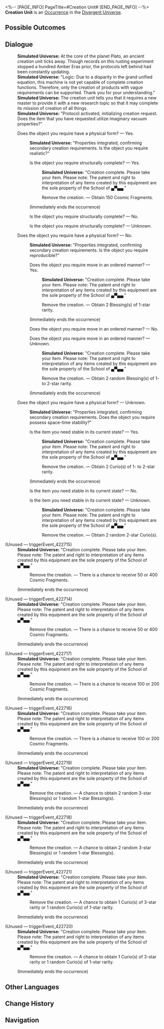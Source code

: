 <%-- [PAGE_INFO]
PageTitle=#Creation Unit#
[END_PAGE_INFO] --%>
{{Stub}}
{{Simulated Universe Event Infobox
|id            = 22701
|title         = 
|image         = Occurrence IPC.png
|domains_su    = 
|domains_swarm = 
|domains_gng   = 
|domains_du    = Unknown
|domains_und   = 
|requirements  = 
|prev          = 
|next          = 
|characters    = 
|factions      = 
|order         = 
|order_du      = 
}}
'''Creation Unit''' is an [[Divergent Universe/Occurrence|Occurrence]] in the [[Divergent Universe]].

==Possible Outcomes==
{{Possible Outcomes
|choice_1 = Remove the creation.
|result_1 = Obtain 150 Cosmic Fragments.

|choice_2 = Remove the creation.
|result_2 = There is a chance to receive 50 or 400 Cosmic Fragments.

|choice_3 = Remove the creation.
|result_3 = There is a chance to receive 100 or 200 Cosmic Fragments.

|choice_4 = Remove the creation.
|result_4 = Obtain 2 Blessing(s) of 1-star rarity.

|choice_5 = Remove the creation.
|result_5 = A chance to obtain 2 random 3-star Blessing(s) or 1 random 1-star Blessing(s).

|choice_6 = Remove the creation.
|result_6 = Obtain 2 random Blessing(s) of 1- to 2-star rarity.

|choice_7 = Remove the creation.
|result_7 = Obtain 2 Curio(s) of 1- to 2-star rarity.

|choice_8 = Remove the creation.
|result_8 = A chance to obtain 1 Curio(s) of 3-star rarity or 1 random Curio(s) of 1-star rarity.

|choice_9 = Remove the creation.
|result_9 = Obtain 2 random 2-star Curio(s).

|choice_10 = Does the object you require have a physical form?
|result_10 = Yes.

|choice_11 = Does the object you require have a physical form?
|result_11 = No.

|choice_12 = Does the object you require have a physical form?
|result_12 = Unknown.

|choice_13 = Is the object you require structurally complete?
|result_13 = Yes.

|choice_14 = Is the object you require structurally complete?
|result_14 = No.

|choice_15 = Is the object you require structurally complete?
|result_15 = Unknown.

|choice_16 = Does the object you require move in an ordered manner?
|result_16 = Yes.

|choice_17 = Does the object you require move in an ordered manner?
|result_17 = No.

|choice_18 = Does the object you require move in an ordered manner?
|result_18 = Unknown.

|choice_19 = Is the item you need stable in its current state?
|result_19 = Yes.

|choice_20 = Is the item you need stable in its current state?
|result_20 = No.

|choice_21 = Is the item you need stable in its current state?
|result_21 = Unknown.

}}
<!--
==Gameplay Notes==
* 
-->
==Dialogue==
{{Dialogue Start}}
:'''Simulated Universe:''' At the core of the planet Plato, an ancient creation unit ticks away. Though records on this rusting experiment stopped a hundred Amber Eras prior, the protocols left behind had been constantly updating.
:'''Simulated Universe:''' "Logic: Due to a disparity in the grand unified equation, this machine is not yet capable of complete creation functions. Therefore, only the creation of products with vague requirements can be supported. Thank you for your understanding."
:'''Simulated Universe:''' The creation unit tells you that it requires a new master to provide it with a new research topic so that it may complete its mission of creation of all things.
:'''Simulated Universe:''' "Protocol activated, initializing creation request. Does the item that you have requested utilize imaginary vacuum properties?"
:{{DIcon|Star}} Does the object you require have a physical form? &mdash; Yes.
::'''Simulated Universe:''' "Properties integrated, confirming secondary creation requirements. Is the object you require realistic?"
::{{DIcon|Star}} Is the object you require structurally complete? &mdash; Yes.
:::'''Simulated Universe:''' "Creation complete. Please take your item. Please note: The patent and right to interpretation of any items created by this equipment are the sole property of the School of ▄▀▄▄."
:::{{DIcon|Star}} Remove the creation. &mdash; Obtain 150 Cosmic Fragments.
::;(Immediately ends the occurrence)
::{{DIcon|Star}} Is the object you require structurally complete? &mdash; No.
::{{DIcon|Star}} Is the object you require structurally complete? &mdash; Unknown.
:{{DIcon|Star}} Does the object you require have a physical form? &mdash; No.
::'''Simulated Universe:''' "Properties integrated, confirming secondary creation requirements. Is the object you require reproducible?"
::{{DIcon|Star}} Does the object you require move in an ordered manner? &mdash; Yes.
:::'''Simulated Universe:''' "Creation complete. Please take your item. Please note: The patent and right to interpretation of any items created by this equipment are the sole property of the School of ▄▀▄▄."
:::{{DIcon|Star}} Remove the creation. &mdash; Obtain 2 Blessing(s) of 1-star rarity.
::;(Immediately ends the occurrence)
::{{DIcon|Star}} Does the object you require move in an ordered manner? &mdash; No.
::{{DIcon|Star}} Does the object you require move in an ordered manner? &mdash; Unknown.
:::'''Simulated Universe:''' "Creation complete. Please take your item. Please note: The patent and right to interpretation of any items created by this equipment are the sole property of the School of ▄▀▄▄."
:::{{DIcon|Star}} Remove the creation. &mdash; Obtain 2 random Blessing(s) of 1- to 2-star rarity.
::;(Immediately ends the occurrence)
:{{DIcon|Star}} Does the object you require have a physical form? &mdash; Unknown.
::'''Simulated Universe:''' "Properties integrated, confirming secondary creation requirements. Does the object you require possess space-time stability?"
::{{DIcon|Star}} Is the item you need stable in its current state? &mdash; Yes.
:::'''Simulated Universe:''' "Creation complete. Please take your item. Please note: The patent and right to interpretation of any items created by this equipment are the sole property of the School of ▄▀▄▄."
:::{{DIcon|Star}} Remove the creation. &mdash; Obtain 2 Curio(s) of 1- to 2-star rarity.
::;(Immediately ends the occurrence)
::{{DIcon|Star}} Is the item you need stable in its current state? &mdash; No.
::{{DIcon|Star}} Is the item you need stable in its current state? &mdash; Unknown.
:::'''Simulated Universe:''' "Creation complete. Please take your item. Please note: The patent and right to interpretation of any items created by this equipment are the sole property of the School of ▄▀▄▄."
:::{{DIcon|Star}} Remove the creation. &mdash; Obtain 2 random 2-star Curio(s).
:

;(Unused &mdash; triggerEvent_422715)
:'''Simulated Universe:''' "Creation complete. Please take your item. Please note: The patent and right to interpretation of any items created by this equipment are the sole property of the School of ▄▀▄▄."
::{{DIcon|Star}} Remove the creation. &mdash; There is a chance to receive 50 or 400 Cosmic Fragments.
:;(Immediately ends the occurrence)

;(Unused &mdash; triggerEvent_422714)
:'''Simulated Universe:''' "Creation complete. Please take your item. Please note: The patent and right to interpretation of any items created by this equipment are the sole property of the School of ▄▀▄▄."
::{{DIcon|Star}} Remove the creation. &mdash; There is a chance to receive 50 or 400 Cosmic Fragments.
:;(Immediately ends the occurrence)

;(Unused &mdash; triggerEvent_422717)
:'''Simulated Universe:''' "Creation complete. Please take your item. Please note: The patent and right to interpretation of any items created by this equipment are the sole property of the School of ▄▀▄▄."
::{{DIcon|Star}} Remove the creation. &mdash; There is a chance to receive 100 or 200 Cosmic Fragments.
:;(Immediately ends the occurrence)

;(Unused &mdash; triggerEvent_422716)
:'''Simulated Universe:''' "Creation complete. Please take your item. Please note: The patent and right to interpretation of any items created by this equipment are the sole property of the School of ▄▀▄▄."
::{{DIcon|Star}} Remove the creation. &mdash; There is a chance to receive 100 or 200 Cosmic Fragments.
:;(Immediately ends the occurrence)

;(Unused &mdash; triggerEvent_422719)
:'''Simulated Universe:''' "Creation complete. Please take your item. Please note: The patent and right to interpretation of any items created by this equipment are the sole property of the School of ▄▀▄▄."
::{{DIcon|Star}} Remove the creation. &mdash; A chance to obtain 2 random 3-star Blessing(s) or 1 random 1-star Blessing(s).
:;(Immediately ends the occurrence)

;(Unused &mdash; triggerEvent_422718)
:'''Simulated Universe:''' "Creation complete. Please take your item. Please note: The patent and right to interpretation of any items created by this equipment are the sole property of the School of ▄▀▄▄."
::{{DIcon|Star}} Remove the creation. &mdash; A chance to obtain 2 random 3-star Blessing(s) or 1 random 1-star Blessing(s).
:;(Immediately ends the occurrence)

;(Unused &mdash; triggerEvent_422721)
:'''Simulated Universe:''' "Creation complete. Please take your item. Please note: The patent and right to interpretation of any items created by this equipment are the sole property of the School of ▄▀▄▄."
::{{DIcon|Star}} Remove the creation. &mdash; A chance to obtain 1 Curio(s) of 3-star rarity or 1 random Curio(s) of 1-star rarity.
:;(Immediately ends the occurrence)

;(Unused &mdash; triggerEvent_422720)
:'''Simulated Universe:''' "Creation complete. Please take your item. Please note: The patent and right to interpretation of any items created by this equipment are the sole property of the School of ▄▀▄▄."
::{{DIcon|Star}} Remove the creation. &mdash; A chance to obtain 1 Curio(s) of 3-star rarity or 1 random Curio(s) of 1-star rarity.
:;(Immediately ends the occurrence)
{{Dialogue End}}

==Other Languages==
{{Other Languages
|en   = Creation Unit
|zhs  = 造物单元
|zht  = 造物單元
|ja   = {{Rubi|造物|ぞうぶつ}}ユニット
|ko   = 창조물 유닛
|es   = Unidad de creación
|fr   = Unité de création
|ru   = Единица создания
|th   = หน่วยสรรค์สร้าง
|vi   = Đơn Vị Tạo Vật
|de   = Schöpfungseinheit
|id   = Unit Ciptaan
|pt   = Unidade de Criação
}}

==Change History==
{{Change History|2.5}}

==Navigation==
{{Occurrence Navbox}}